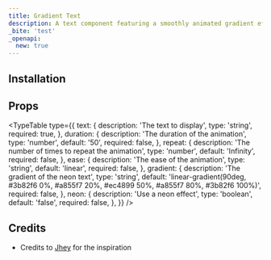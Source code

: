```yaml
---
title: Gradient Text
description: A text component featuring a smoothly animated gradient effect.
_bite: 'test'
_openapi:
  new: true
---
```


<ComponentPreview name="gradient-text-demo" />

## Installation

<ComponentInstallation name="gradient-text" />

## Props

<TypeTable
  type={{
    text: {
      description: 'The text to display',
      type: 'string',
      required: true,
    },
    duration: {
      description: 'The duration of the animation',
      type: 'number',
      default: '50',
      required: false,
    },
    repeat: {
      description: 'The number of times to repeat the animation',
      type: 'number',
      default: 'Infinity',
      required: false,
    },
    ease: {
      description: 'The ease of the animation',
      type: 'string',
      default: 'linear',
      required: false,
    },
    gradient: {
      description: 'The gradient of the neon text',
      type: 'string',
      default:
        'linear-gradient(90deg, #3b82f6 0%, #a855f7 20%, #ec4899 50%, #a855f7 80%, #3b82f6 100%)',
      required: false,
    },
    neon: {
      description: 'Use a neon effect',
      type: 'boolean',
      default: 'false',
      required: false,
    },
  }}
/>

## Credits

- Credits to [Jhey](https://codepen.io/jh3y/pen/jENwqvE) for the inspiration
